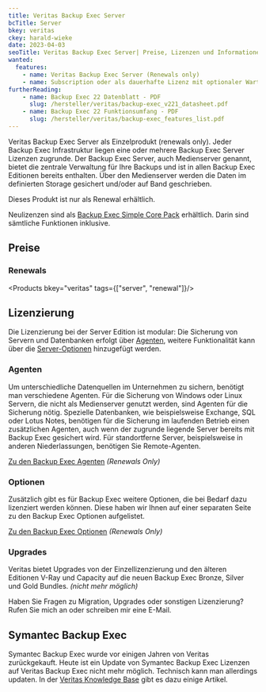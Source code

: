 ```yaml
---
title: Veritas Backup Exec Server
bcTitle: Server
bkey: veritas
ckey: harald-wieke
date: 2023-04-03
seoTitle: Veritas Backup Exec Server| Preise, Lizenzen und Informationen
wanted:
  features:
    - name: Veritas Backup Exec Server (Renewals only)
    - name: Subscription oder als dauerhafte Lizenz mit optionaler Wartung
furtherReading:
    - name: Backup Exec 22 Datenblatt - PDF
      slug: /hersteller/veritas/backup-exec_v221_datasheet.pdf
    - name: Backup Exec 22 Funktionsumfang - PDF
      slug: /hersteller/veritas/backup-exec_features_list.pdf
---
```




<Intro>

  Veritas Backup Exec Server als Einzelprodukt (renewals only). Jeder Backup Exec Infrastruktur liegen eine oder mehrere Backup Exec Server Lizenzen zugrunde. Der Backup Exec Server, auch Medienserver genannt, bietet die zentrale Verwaltung für Ihre Backups und ist in allen Backup Exec Editionen bereits enthalten. Über den Medienserver werden die Daten im definierten Storage gesichert und/oder auf Band geschrieben.

</Intro>

<TOC />



<Info>

Dieses Produkt ist nur als Renewal erhältlich.

Neulizenzen sind als [Backup Exec Simple Core Pack](/hersteller/veritas/backup-exec/simple-core-pack/) erhältlich. Darin sind sämtliche Funktionen inklusive.

</Info>


## Preise





### Renewals


<Products bkey="veritas" tags={["server", "renewal"]}/>


## Lizenzierung

Die Lizenzierung bei der Server Edition ist modular: Die Sicherung von Servern und Datenbanken erfolgt über [Agenten](#agenten), weitere Funktionalität kann über die [Server-Optionen](#optionen) hinzugefügt werden.


### Agenten

  Um unterschiedliche Datenquellen im Unternehmen zu sichern, benötigt man verschiedene Agenten. Für die Sicherung von Windows oder Linux Servern, die nicht als Medienserver genutzt werden, sind Agenten für die Sicherung nötig. Spezielle Datenbanken, wie beispielsweise Exchange, SQL oder Lotus Notes, benötigen für die Sicherung im laufenden Betrieb einen zusätzlichen Agenten, auch wenn der zugrunde liegende Server bereits mit Backup Exec gesichert wird. Für standortferne Server, beispielsweise in anderen Niederlassungen, benötigen Sie Remote-Agenten.

  [Zu den Backup Exec Agenten](/hersteller/veritas/backup-exec/agenten/) *(Renewals Only)*



### Optionen

  Zusätzlich gibt es für Backup Exec weitere Optionen, die bei Bedarf dazu lizenziert werden können. Diese haben wir Ihnen auf einer separaten Seite zu den Backup Exec Optionen aufgelistet.

  [Zu den Backup Exec Optionen](/hersteller/veritas/backup-exec/optionen/) *(Renewals Only)*



### Upgrades

  Veritas bietet Upgrades von der Einzellizenzierung und den älteren Editionen V-Ray und Capacity auf die neuen Backup Exec Bronze, Silver und Gold Bundles. *(nicht mehr möglich)*

<GetInTouch>

  Haben Sie Fragen zu Migration, Upgrades oder sonstigen Lizenzierung?
  Rufen Sie mich an oder schreiben mir eine E-Mail. 

</GetInTouch>


## Symantec Backup Exec

  Symantec Backup Exec wurde vor einigen Jahren von Veritas zurückgekauft. Heute ist ein Update von Symantec Backup Exec Lizenzen auf Veritas Backup Exec nicht mehr möglich. Technisch kann man allerdings updaten. In der [Veritas Knowledge Base](https://www.veritas.com/support/en_US/article.100044369) gibt es dazu einige Artikel.
